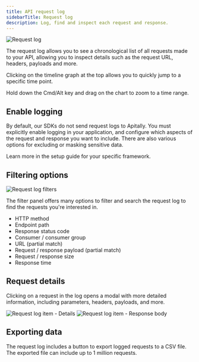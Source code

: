 ```yaml
---
title: API request log
sidebarTitle: Request log
description: Log, find and inspect each request and response.
---
```


<img src="https://assets.apitally.io/docs/2025-05-21/request-log.webp" alt="Request log" class="rounded-xl" />

The request log allows you to see a chronological list of all requests made to your API, allowing you to inspect details such as the request URL, headers, payloads and more.

Clicking on the timeline graph at the top allows you to quickly jump to a specific time point.

<Tip>Hold down the Cmd/Alt key and drag on the chart to zoom to a time range.</Tip>

## Enable logging

By default, our SDKs do not send request logs to Apitally.
You must explicitly enable logging in your application, and configure which aspects of the request and response you want to include.
There are also various options for excluding or masking sensitive data.

Learn more in the setup guide for your specific framework.

## Filtering options

<img src="https://assets.apitally.io/docs/2025-05-21/request-log-filters.webp" alt="Request log filters" class="rounded-xl" />

The filter panel offers many options to filter and search the request log to find the requests you're interested in.

- HTTP method
- Endpoint path
- Response status code
- Consumer / consumer group
- URL (partial match)
- Request / response payload (partial match)
- Request / response size
- Response time

## Request details

Clicking on a request in the log opens a modal with more detailed information, including parameters, headers, payloads, and more.

<div className="flex flex-row justify-between gap-4" style={{ margin: "-1rem 0" }}>
  <img src="https://assets.apitally.io/docs/2025-05-21/request-log-item-details.webp" alt="Request log item - Details" class="rounded" />
  <img src="https://assets.apitally.io/docs/2025-05-21/request-log-item-response-body.webp" alt="Request log item - Response body" class="rounded" />
</div>

## Exporting data

The request log includes a button to export logged requests to a CSV file. The exported file can include up to 1 million requests.
